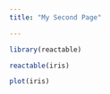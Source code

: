```yaml
---
title: "My Second Page"

---
```


```r
library(reactable)
```

```r
reactable(iris)
```

```r
plot(iris)
```

